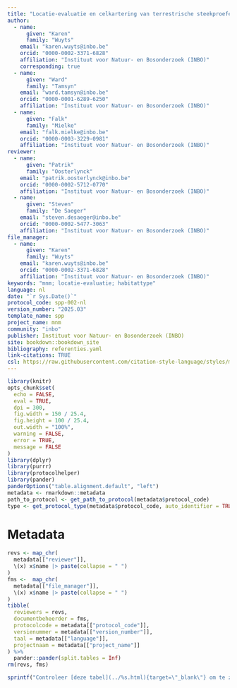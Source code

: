```yaml
---
title: "Locatie-evaluatie en celkartering van terrestrische steekproefeenheden in de Meetnetten Natuurlijk Milieu"
author:
  - name:
      given: "Karen"
      family: "Wuyts"
    email: "karen.wuyts@inbo.be"
    orcid: "0000-0002-3371-6828"
    affiliation: "Instituut voor Natuur- en Bosonderzoek (INBO)"
    corresponding: true
  - name:
      given: "Ward"
      family: "Tamsyn"
    email: "ward.tamsyn@inbo.be"
    orcid: "0000-0001-6289-6250"
    affiliation: "Instituut voor Natuur- en Bosonderzoek (INBO)"
  - name:
      given: "Falk"
      family: "Mielke"
    email: "falk.mielke@inbo.be"
    orcid: "0000-0003-3229-0981"
    affiliation: "Instituut voor Natuur- en Bosonderzoek (INBO)"
reviewer:
  - name:
      given: "Patrik"
      family: "Oosterlynck"
    email: "patrik.oosterlynck@inbo.be"
    orcid: "0000-0002-5712-0770"
    affiliation: "Instituut voor Natuur- en Bosonderzoek (INBO)"
  - name:
      given: "Steven"
      family: "De Saeger"
    email: "steven.desaeger@inbo.be"
    orcid: "0000-0002-5477-3063"
    affiliation: "Instituut voor Natuur- en Bosonderzoek (INBO)"
file_manager:
  - name:
      given: "Karen"
      family: "Wuyts"
    email: "karen.wuyts@inbo.be"
    orcid: "0000-0002-3371-6828"
    affiliation: "Instituut voor Natuur- en Bosonderzoek (INBO)"
keywords: "mnm; locatie-evaluatie; habitattype"
language: nl
date: "`r Sys.Date()`"
protocol_code: spp-002-nl
version_number: "2025.03"
template_name: spp
project_name: mnm
community: "inbo"
publisher: Instituut voor Natuur- en Bosonderzoek (INBO)
site: bookdown::bookdown_site
bibliography: referenties.yaml
link-citations: TRUE
csl: https://raw.githubusercontent.com/citation-style-language/styles/master/research-institute-for-nature-and-forest.csl
---
```


```{=html}
<!--
Instructies bij opmaak van het protocol:

Hieronder vind je de verschillende onderdelen van een protocol.
In de bijhorende losse `Rmd` bestanden vind je een beschrijving wat er bij elk onderdeel vermeld moet worden.
Het is in die bestanden dat je moet editeren.
Niet alle onderdelen zijn altijd van toepassing.
Laat in die gevallen de titel hoofdingen staan en vermeld expliciet "niet van toepassing".
-->
```
```r
library(knitr)
opts_chunk$set(
  echo = FALSE,
  eval = TRUE,
  dpi = 300,
  fig.width = 150 / 25.4,
  fig.height = 100 / 25.4,
  out.width = "100%",
  warning = FALSE,
  error = TRUE,
  message = FALSE
)
library(dplyr)
library(purrr)
library(protocolhelper)
library(pander)
panderOptions("table.alignment.default", "left")
metadata <- rmarkdown::metadata
path_to_protocol <- get_path_to_protocol(metadata$protocol_code)
type <- get_protocol_type(metadata$protocol_code, auto_identifier = TRUE)
```

# Metadata {.unnumbered}

```r
revs <- map_chr(
  metadata[["reviewer"]],
  \(x) x$name |> paste(collapse = " ")
)
fms <-  map_chr(
  metadata[["file_manager"]],
  \(x) x$name |> paste(collapse = " ")
)
tibble(
  reviewers = revs,
  documentbeheerder = fms,
  protocolcode = metadata[["protocol_code"]],
  versienummer = metadata[["version_number"]],
  taal = metadata[["language"]],
  projectnaam = metadata[["project_name"]]
) %>%
  pander::pander(split.tables = Inf)
rm(revs, fms)
```

```r
sprintf("Controleer [deze tabel](../%s.html){target=\"_blank\"} om te zien of een meer recente versie beschikbaar is.", type) |> cat() # nolint
```
